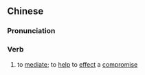 ==Chinese==
{{zh-forms|s=圆场}}

===Pronunciation===
{{zh-pron
|m=yuán場
|c=jyun4 coeng4
|mn=xm,qz:îⁿ-tiûⁿ/zz:îⁿ-tiôⁿ
|cat=n
}}

===Verb===
{{zh-verb}}

# to [[mediate]]; to [[help]] to [[effect]] a [[compromise]]